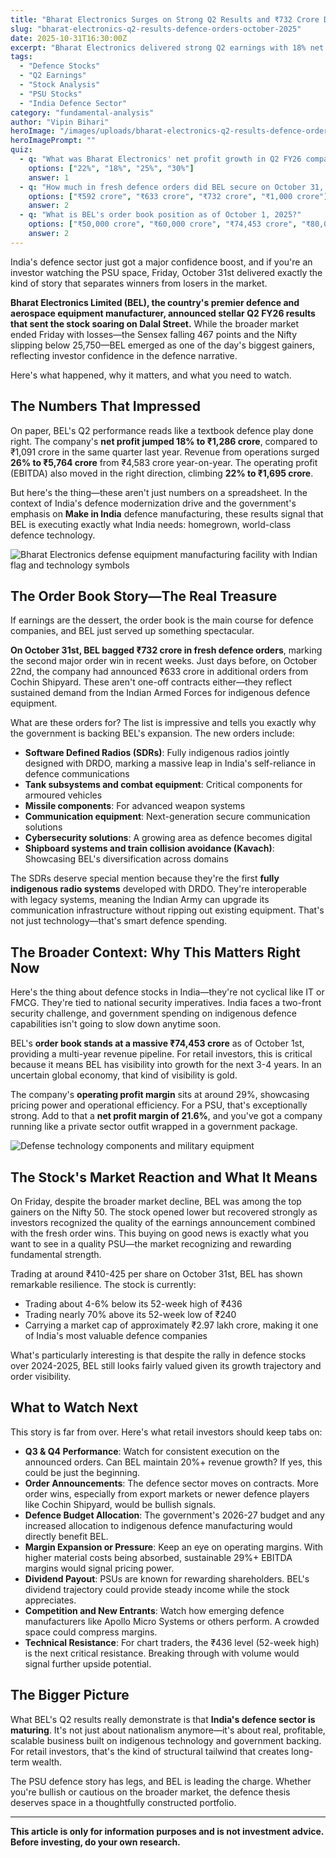 ```yaml
---
title: "Bharat Electronics Surges on Strong Q2 Results and ₹732 Crore Defence Orders—A Winning Formula for Defence Stocks"
slug: "bharat-electronics-q2-results-defence-orders-october-2025"
date: 2025-10-31T16:30:00Z
excerpt: "Bharat Electronics delivered strong Q2 earnings with 18% net profit growth and secured ₹732 crore in fresh defence orders, propelling the stock higher. Here's why this matters for Indian retail investors betting on the defence sector."
tags:
  - "Defence Stocks"
  - "Q2 Earnings"
  - "Stock Analysis"
  - "PSU Stocks"
  - "India Defence Sector"
category: "fundamental-analysis"
author: "Vipin Bihari"
heroImage: "/images/uploads/bharat-electronics-q2-results-defence-orders-october-2025/hero-image.jpg"
heroImagePrompt: ""
quiz:
  - q: "What was Bharat Electronics' net profit growth in Q2 FY26 compared to Q2 FY25?"
    options: ["22%", "18%", "25%", "30%"]
    answer: 1
  - q: "How much in fresh defence orders did BEL secure on October 31, 2025?"
    options: ["₹592 crore", "₹633 crore", "₹732 crore", "₹1,000 crore"]
    answer: 2
  - q: "What is BEL's order book position as of October 1, 2025?"
    options: ["₹50,000 crore", "₹60,000 crore", "₹74,453 crore", "₹80,000 crore"]
    answer: 2
---
```


<!-- Start of English article body -->

India's defence sector just got a major confidence boost, and if you're an investor watching the PSU space, Friday, October 31st delivered exactly the kind of story that separates winners from losers in the market.

**Bharat Electronics Limited (BEL), the country's premier defence and aerospace equipment manufacturer, announced stellar Q2 FY26 results that sent the stock soaring on Dalal Street.** While the broader market ended Friday with losses—the Sensex falling 467 points and the Nifty slipping below 25,750—BEL emerged as one of the day's biggest gainers, reflecting investor confidence in the defence narrative.

Here's what happened, why it matters, and what you need to watch.

## The Numbers That Impressed

On paper, BEL's Q2 performance reads like a textbook defence play done right. The company's **net profit jumped 18% to ₹1,286 crore**, compared to ₹1,091 crore in the same quarter last year. Revenue from operations surged **26% to ₹5,764 crore** from ₹4,583 crore year-on-year. The operating profit (EBITDA) also moved in the right direction, climbing **22% to ₹1,695 crore**.

But here's the thing—these aren't just numbers on a spreadsheet. In the context of India's defence modernization drive and the government's emphasis on **Make in India** defence manufacturing, these results signal that BEL is executing exactly what India needs: homegrown, world-class defence technology.

![Bharat Electronics defense equipment manufacturing facility with Indian flag and technology symbols](/images/uploads/bharat-electronics-q2-results-defence-orders-october-2025/bel_defense_orders.png)

## The Order Book Story—The Real Treasure

If earnings are the dessert, the order book is the main course for defence companies, and BEL just served up something spectacular.

**On October 31st, BEL bagged ₹732 crore in fresh defence orders**, marking the second major order win in recent weeks. Just days before, on October 22nd, the company had announced ₹633 crore in additional orders from Cochin Shipyard. These aren't one-off contracts either—they reflect sustained demand from the Indian Armed Forces for indigenous defence equipment.

What are these orders for? The list is impressive and tells you exactly why the government is backing BEL's expansion. The new orders include:

- **Software Defined Radios (SDRs)**: Fully indigenous radios jointly designed with DRDO, marking a massive leap in India's self-reliance in defence communications
- **Tank subsystems and combat equipment**: Critical components for armoured vehicles
- **Missile components**: For advanced weapon systems
- **Communication equipment**: Next-generation secure communication solutions
- **Cybersecurity solutions**: A growing area as defence becomes digital
- **Shipboard systems and train collision avoidance (Kavach)**: Showcasing BEL's diversification across domains

The SDRs deserve special mention because they're the first **fully indigenous radio systems** developed with DRDO. They're interoperable with legacy systems, meaning the Indian Army can upgrade its communication infrastructure without ripping out existing equipment. That's not just technology—that's smart defence spending.

## The Broader Context: Why This Matters Right Now

Here's the thing about defence stocks in India—they're not cyclical like IT or FMCG. They're tied to national security imperatives. India faces a two-front security challenge, and government spending on indigenous defence capabilities isn't going to slow down anytime soon.

BEL's **order book stands at a massive ₹74,453 crore** as of October 1st, providing a multi-year revenue pipeline. For retail investors, this is critical because it means BEL has visibility into growth for the next 3-4 years. In an uncertain global economy, that kind of visibility is gold.

The company's **operating profit margin** sits at around 29%, showcasing pricing power and operational efficiency. For a PSU, that's exceptionally strong. Add to that a **net profit margin of 21.6%**, and you've got a company running like a private sector outfit wrapped in a government package.

![Defense technology components and military equipment](/images/uploads/bharat-electronics-q2-results-defence-orders-october-2025/defense_tech_products.png)

## The Stock's Market Reaction and What It Means

On Friday, despite the broader market decline, BEL was among the top gainers on the Nifty 50. The stock opened lower but recovered strongly as investors recognized the quality of the earnings announcement combined with the fresh order wins. This buying on good news is exactly what you want to see in a quality PSU—the market recognizing and rewarding fundamental strength.

Trading at around ₹410-425 per share on October 31st, BEL has shown remarkable resilience. The stock is currently:
- Trading about 4-6% below its 52-week high of ₹436
- Trading nearly 70% above its 52-week low of ₹240
- Carrying a market cap of approximately ₹2.97 lakh crore, making it one of India's most valuable defence companies

What's particularly interesting is that despite the rally in defence stocks over 2024-2025, BEL still looks fairly valued given its growth trajectory and order visibility.

## What to Watch Next

This story is far from over. Here's what retail investors should keep tabs on:

- **Q3 & Q4 Performance**: Watch for consistent execution on the announced orders. Can BEL maintain 20%+ revenue growth? If yes, this could be just the beginning.
- **Order Announcements**: The defence sector moves on contracts. More order wins, especially from export markets or newer defence players like Cochin Shipyard, would be bullish signals.
- **Defence Budget Allocation**: The government's 2026-27 budget and any increased allocation to indigenous defence manufacturing would directly benefit BEL.
- **Margin Expansion or Pressure**: Keep an eye on operating margins. With higher material costs being absorbed, sustainable 29%+ EBITDA margins would signal pricing power.
- **Dividend Payout**: PSUs are known for rewarding shareholders. BEL's dividend trajectory could provide steady income while the stock appreciates.
- **Competition and New Entrants**: Watch how emerging defence manufacturers like Apollo Micro Systems or others perform. A crowded space could compress margins.
- **Technical Resistance**: For chart traders, the ₹436 level (52-week high) is the next critical resistance. Breaking through with volume would signal further upside potential.

## The Bigger Picture

What BEL's Q2 results really demonstrate is that **India's defence sector is maturing**. It's not just about nationalism anymore—it's about real, profitable, scalable business built on indigenous technology and government backing. For retail investors, that's the kind of structural tailwind that creates long-term wealth.

The PSU defence story has legs, and BEL is leading the charge. Whether you're bullish or cautious on the broader market, the defence thesis deserves space in a thoughtfully constructed portfolio.

---

**This article is only for information purposes and is not investment advice. Before investing, do your own research.**

<!-- End of English article body -->
